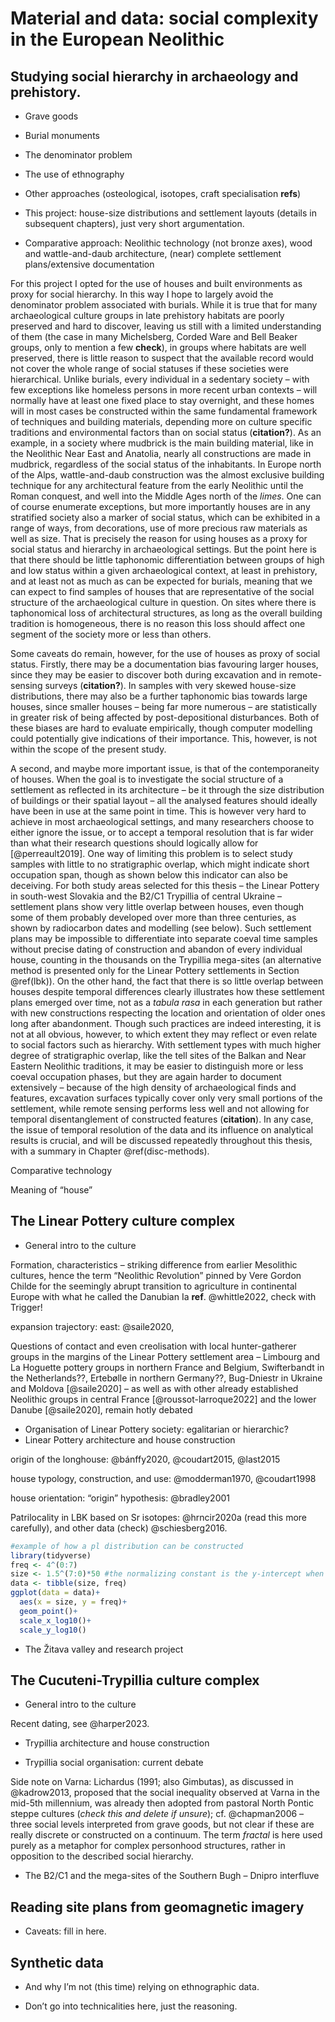 # Material and data: social complexity in the European Neolithic {#material}

## Studying social hierarchy in archaeology and prehistory. {#complexity-archaeo}

-   Grave goods

-   Burial monuments

-   The denominator problem

-   The use of ethnography

-   Other approaches (osteological, isotopes, craft specialisation **refs**)

-   This project: house-size distributions and settlement layouts (details in subsequent chapters), just very short argumentation.

-   Comparative approach: Neolithic technology (not bronze axes), wood and wattle-and-daub architecture, (near) complete settlement plans/extensive documentation

For this project I opted for the use of houses and built environments as proxy for social hierarchy. In this way I hope to largely avoid the denominator problem associated with burials. While it is true that for many archaeological culture groups in late prehistory habitats are poorly preserved and hard to discover, leaving us still with a limited understanding of them (the case in many Michelsberg, Corded Ware and Bell Beaker groups, only to mention a few **check**), in groups where habitats are well preserved, there is little reason to suspect that the available record would not cover the whole range of social statuses if these societies were hierarchical. Unlike burials, every individual in a sedentary society -- with few exceptions like homeless persons in more recent urban contexts -- will normally have at least one fixed place to stay overnight, and these homes will in most cases be constructed within the same fundamental framework of techniques and building materials, depending more on culture specific traditions and environmental factors than on social status (**citation?**). As an example, in a society where mudbrick is the main building material, like in the Neolithic Near East and Anatolia, nearly all constructions are made in mudbrick, regardless of the social status of the inhabitants. In Europe north of the Alps, wattle-and-daub construction was the almost exclusive building technique for any architectural feature from the early Neolithic until the Roman conquest, and well into the Middle Ages north of the *limes*. One can of course enumerate exceptions, but more importantly houses are in any stratified society also a marker of social status, which can be exhibited in a range of ways, from decorations, use of more precious raw materials as well as size. That is precisely the reason for using houses as a proxy for social status and hierarchy in archaeological settings. But the point here is that there should be little taphonomic differentiation between groups of high and low status within a given archaeological context, at least in prehistory, and at least not as much as can be expected for burials, meaning that we can expect to find samples of houses that are representative of the social structure of the archaeological culture in question. On sites where there is taphonomical loss of architectural structures, as long as the overall building tradition is homogeneous, there is no reason this loss should affect one segment of the society more or less than others.

Some caveats do remain, however, for the use of houses as proxy of social status. Firstly, there may be a documentation bias favouring larger houses, since they may be easier to discover both during excavation and in remote-sensing surveys (**citation?**). In samples with very skewed house-size distributions, there may also be a further taphonomic bias towards large houses, since smaller houses -- being far more numerous -- are statistically in greater risk of being affected by post-depositional disturbances. Both of these biases are hard to evaluate empirically, though computer modelling could potentially give indications of their importance. This, however, is not within the scope of the present study.

A second, and maybe more important issue, is that of the contemporaneity of houses. When the goal is to investigate the social structure of a settlement as reflected in its architecture -- be it through the size distribution of buildings or their spatial layout -- all the analysed features should ideally have been in use at the same point in time. This is however very hard to achieve in most archaeological settings, and many researchers choose to either ignore the issue, or to accept a temporal resolution that is far wider than what their research questions should logically allow for [@perreault2019]. One way of limiting this problem is to select study samples with little to no stratigraphic overlap, which might indicate short occupation span, though as shown below this indicator can also be deceiving. For both study areas selected for this thesis -- the Linear Pottery in south-west Slovakia and the B2/C1 Trypillia of central Ukraine -- settlement plans show very little overlap between houses, even though some of them probably developed over more than three centuries, as shown by radiocarbon dates and modelling (see below). Such settlement plans may be impossible to differentiate into separate coeval time samples without precise dating of construction and abandon of every individual house, counting in the thousands on the Trypillia mega-sites (an alternative method is presented only for the Linear Pottery settlements in Section \@ref(lbk)). On the other hand, the fact that there is so little overlap between houses despite temporal differences clearly illustrates how these settlement plans emerged over time, not as a *tabula rasa* in each generation but rather with new constructions respecting the location and orientation of older ones long after abandonment. Though such practices are indeed interesting, it is not at all obvious, however, to which extent they may reflect or even relate to social factors such as hierarchy. With settlement types with much higher degree of stratigraphic overlap, like the tell sites of the Balkan and Near Eastern Neolithic traditions, it may be easier to distinguish more or less coeval occupation phases, but they are again harder to document extensively -- because of the high density of archaeological finds and features, excavation surfaces typically cover only very small portions of the settlement, while remote sensing performs less well and not allowing for temporal disentanglement of constructed features (**citation**). In any case, the issue of temporal resolution of the data and its influence on analytical results is crucial, and will be discussed repeatedly throughout this thesis, with a summary in Chapter \@ref(disc-methods).

Comparative technology

Meaning of "house"

## The Linear Pottery culture complex {#lbk}

-   General intro to the culture

Formation, characteristics -- striking difference from earlier Mesolithic cultures, hence the term "Neolithic Revolution" pinned by Vere Gordon Childe for the seemingly abrupt transition to agriculture in continental Europe with what he called the Danubian Ia **ref**. @whittle2022, check with Trigger!

expansion trajectory: east: @saile2020,

Questions of contact and even creolisation with local hunter-gatherer groups in the margins of the Linear Pottery settlement area -- Limbourg and La Hoguette pottery groups in northern France and Belgium, Swifterbandt in the Netherlands??, Ertebølle in northern Germany??, Bug-Dniestr in Ukraine and Moldova [@saile2020] -- as well as with other already established Neolithic groups in central France [@roussot-larroque2022] and the lower Danube [@saile2020], remain hotly debated

-   Organisation of Linear Pottery society: egalitarian or hierarchic?
-   Linear Pottery architecture and house construction

origin of the longhouse: @bánffy2020, @coudart2015, @last2015

house typology, construction, and use: @modderman1970, @coudart1998

house orientation: "origin" hypothesis: @bradley2001

Patrilocality in LBK based on Sr isotopes: @hrncir2020a (read this more carefully), and other data (check) @schiesberg2016.

```r
#example of how a pl distribution can be constructed
library(tidyverse)
freq <- 4^(0:7)
size <- 1.5^(7:0)*50 #the normalizing constant is the y-intercept when in log axes!
data <- tibble(size, freq)
ggplot(data = data)+
  aes(x = size, y = freq)+
  geom_point()+
  scale_x_log10()+
  scale_y_log10()
```

-   The Žitava valley and research project

## The Cucuteni-Trypillia culture complex {#trypillia}

-   General intro to the culture

Recent dating, see @harper2023.

-   Trypillia architecture and house construction

-   Trypillia social organisation: current debate

Side note on Varna: Lichardus (1991; also Gimbutas), as discussed in @kadrow2013, proposed that the social inequality observed at Varna in the mid-5th millennium, was already then adopted from pastoral North Pontic steppe cultures (*check this and delete if unsure*); cf. @chapman2006 -- three social levels interpreted from grave goods, but not clear if these are really discrete or constructed on a continuum. The term *fractal* is here used purely as a metaphor for complex personhood structures, rather in opposition to the described social hierarchy.

-   The B2/C1 and the mega-sites of the Southern Bugh -- Dnipro interfluve

## Reading site plans from geomagnetic imagery

-   Caveats: fill in here.

## Synthetic data

-   And why I'm not (this time) relying on ethnographic data.

-   Don't go into technicalities here, just the reasoning.
